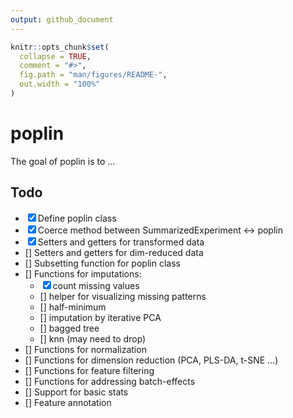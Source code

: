```yaml
---
output: github_document
---
```


<!-- README.md is generated from README.Rmd. Please edit that file -->

```r
knitr::opts_chunk$set(
  collapse = TRUE,
  comment = "#>",
  fig.path = "man/figures/README-",
  out.width = "100%"
)
```

# poplin

<!-- badges: start -->
<!-- badges: end -->

The goal of poplin is to ...

## Todo

- [x] Define poplin class
- [x] Coerce method between SummarizedExperiment <-> poplin
- [x] Setters and getters for transformed data
- [] Setters and getters for dim-reduced data
- [] Subsetting function for poplin class
- [] Functions for imputations:
  - [x] count missing values
  - [] helper for visualizing missing patterns
  - [] half-minimum
  - [] imputation by iterative PCA
  - [] bagged tree
  - [] knn (may need to drop)
- [] Functions for normalization
- [] Functions for dimension reduction (PCA, PLS-DA, t-SNE ...)
- [] Functions for feature filtering
- [] Functions for addressing batch-effects
- [] Support for basic stats
- [] Feature annotation

